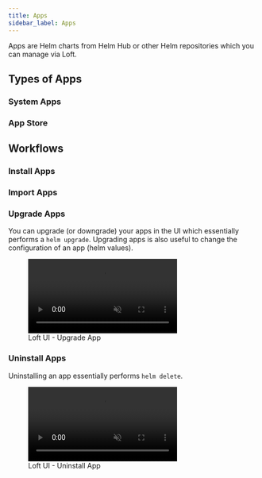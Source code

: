 ```yaml
---
title: Apps
sidebar_label: Apps
---
```



Apps are Helm charts from Helm Hub or other Helm repositories which you can manage via Loft.

<AppsTabFragment/>


## Types of Apps

### System Apps

<SystemAppsFragment/>


### App Store

<AppStoreFragment/>


## Workflows

### Install Apps

<InstallAppsFragment/>


### Import Apps

<ImportAppsFragment/>


### Upgrade Apps
You can upgrade (or downgrade) your apps in the UI which essentially performs a `helm upgrade`. Upgrading apps is also useful to change the configuration of an app (helm values).

<figure class="frame">
  <video controls loop autoplay="true" muted>
    <source src="/docs/media/ui/clusters/upgrade-app.mp4" type="video/mp4" />
  </video>
  <figcaption>Loft UI - Upgrade App</figcaption>
</figure>


### Uninstall Apps
Uninstalling an app essentially performs `helm delete`.

<figure class="frame">
  <video controls loop autoplay="true" muted>
    <source src="/docs/media/ui/clusters/delete-app.mp4" type="video/mp4" />
  </video>
  <figcaption>Loft UI - Uninstall App</figcaption>
</figure>
